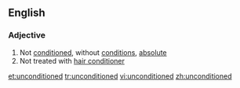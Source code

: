 ==English==

===Adjective===
{{en-adj|-}}

# Not [[conditioned]], without [[conditions]], [[absolute]]
# Not treated with [[hair conditioner]]

[[et:unconditioned]]
[[tr:unconditioned]]
[[vi:unconditioned]]
[[zh:unconditioned]]